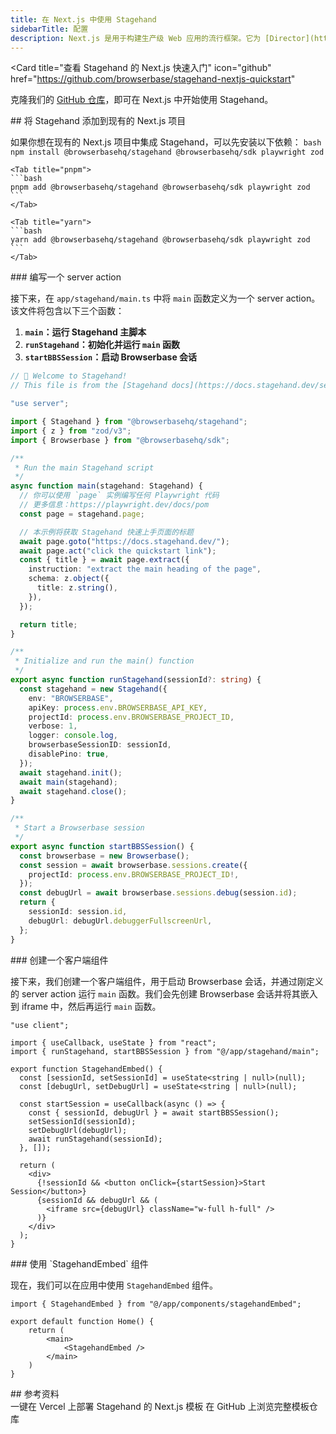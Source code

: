 ```yaml
---
title: 在 Next.js 中使用 Stagehand
sidebarTitle: 配置
description: Next.js 是用于构建生产级 Web 应用的流行框架。它为 [Director](https://director.ai)、[Brainrot](https://brainrot.run) 和 [Open Operator](https://operator.browserbase.com) 等 Stagehand 应用提供支持。
---
```


<Card
  title="查看 Stagehand 的 Next.js 快速入门"
  icon="github"
  href="https://github.com/browserbase/stagehand-nextjs-quickstart"
>
  克隆我们的 [GitHub 仓库](https://github.com/browserbase/stagehand-nextjs-quickstart)，即可在 Next.js 中开始使用 Stagehand。
</Card>

<div id="add-stagehand-to-an-existing-nextjs-project">
  ## 将 Stagehand 添加到现有的 Next.js 项目
</div>

如果你想在现有的 Next.js 项目中集成 Stagehand，可以先安装以下依赖：
<Tabs>
	<Tab title="npm">
	```bash
	npm install @browserbasehq/stagehand @browserbasehq/sdk playwright zod
	```
	</Tab>

	<Tab title="pnpm">
	```bash
	pnpm add @browserbasehq/stagehand @browserbasehq/sdk playwright zod
	```
	</Tab>

	<Tab title="yarn">
	```bash
	yarn add @browserbasehq/stagehand @browserbasehq/sdk playwright zod
	```
	</Tab>
</Tabs>

<div id="write-a-server-action">
  ### 编写一个 server action
</div>

接下来，在 `app/stagehand/main.ts` 中将 `main` 函数定义为一个 server action。该文件将包含以下三个函数：

1. **`main`：运行 Stagehand 主脚本**
2. **`runStagehand`：初始化并运行 `main` 函数**
3. **`startBBSSession`：启动 Browserbase 会话**

```ts app/stagehand/main.ts
// 🤘 Welcome to Stagehand!
// This file is from the [Stagehand docs](https://docs.stagehand.dev/sections/examples/nextjs).

"use server";

import { Stagehand } from "@browserbasehq/stagehand";
import { z } from "zod/v3";
import { Browserbase } from "@browserbasehq/sdk";

/**
 * Run the main Stagehand script
 */
async function main(stagehand: Stagehand) {
  // 你可以使用 `page` 实例编写任何 Playwright 代码
  // 更多信息：https://playwright.dev/docs/pom
  const page = stagehand.page;

  // 本示例将获取 Stagehand 快速上手页面的标题
  await page.goto("https://docs.stagehand.dev/");
  await page.act("click the quickstart link");
  const { title } = await page.extract({
    instruction: "extract the main heading of the page",
    schema: z.object({
      title: z.string(),
    }),
  });

  return title;
}

/**
 * Initialize and run the main() function
 */
export async function runStagehand(sessionId?: string) {
  const stagehand = new Stagehand({
    env: "BROWSERBASE",
    apiKey: process.env.BROWSERBASE_API_KEY,
    projectId: process.env.BROWSERBASE_PROJECT_ID,
    verbose: 1,
    logger: console.log,
    browserbaseSessionID: sessionId,
    disablePino: true,
  });
  await stagehand.init();
  await main(stagehand);
  await stagehand.close();
}

/**
 * Start a Browserbase session
 */
export async function startBBSSession() {
  const browserbase = new Browserbase();
  const session = await browserbase.sessions.create({
    projectId: process.env.BROWSERBASE_PROJECT_ID!,
  });
  const debugUrl = await browserbase.sessions.debug(session.id);
  return {
    sessionId: session.id,
    debugUrl: debugUrl.debuggerFullscreenUrl,
  };
}
```

<div id="create-a-client-component">
  ### 创建一个客户端组件
</div>

接下来，我们创建一个客户端组件，用于启动 Browserbase 会话，并通过刚定义的 server action 运行 `main` 函数。我们会先创建 Browserbase 会话并将其嵌入到 iframe 中，然后再运行 `main` 函数。

```tsx app/components/stagehandEmbed.tsx
"use client";

import { useCallback, useState } from "react";
import { runStagehand, startBBSSession } from "@/app/stagehand/main";

export function StagehandEmbed() {
  const [sessionId, setSessionId] = useState<string | null>(null);
  const [debugUrl, setDebugUrl] = useState<string | null>(null);

  const startSession = useCallback(async () => {
    const { sessionId, debugUrl } = await startBBSSession();
    setSessionId(sessionId);
    setDebugUrl(debugUrl);
    await runStagehand(sessionId);
  }, []);

  return (
    <div>
      {!sessionId && <button onClick={startSession}>Start Session</button>}
      {sessionId && debugUrl && (
        <iframe src={debugUrl} className="w-full h-full" />
      )}
    </div>
  );
}
```

<div id="use-the-stagehandembed-component">
  ### 使用 `StagehandEmbed` 组件
</div>

现在，我们可以在应用中使用 `StagehandEmbed` 组件。

```tsx app/page.tsx
import { StagehandEmbed } from "@/app/components/stagehandEmbed";

export default function Home() {
	return (
		<main>
			<StagehandEmbed />
		</main>
	)
}
```

<div id="references">
  ## 参考资料
</div>

<CardGroup cols={2}>
  <Card title="Deploy Template" icon="rocket" href="https://vercel.com/templates/ai/stagehand-next-js-quickstart">
    一键在 Vercel 上部署 Stagehand 的 Next.js 模板
  </Card>
  
  <Card title="Source Code" icon="github" href="https://github.com/browserbase/stagehand-nextjs-quickstart">
    在 GitHub 上浏览完整模板仓库
  </Card>
</CardGroup>
